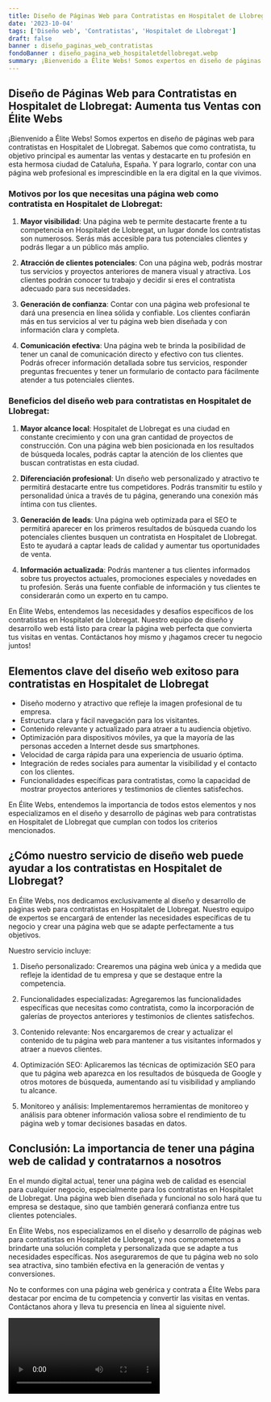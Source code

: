 ```yaml
---
title: Diseño de Páginas Web para Contratistas en Hospitalet de Llobregat
date: '2023-10-04'
tags: ['Diseño web', 'Contratistas', 'Hospitalet de Llobregat']
draft: false
banner : diseño_paginas_web_contratistas
fondoBanner : diseño_pagina_web_hospitaletdellobregat.webp
summary: ¡Bienvenido a Élite Webs! Somos expertos en diseño de páginas web para contratistas en Hospitalet de Llobregat. Sabemos que como contratista, tu objetivo principal es aumentar las ventas y destacarte en tu profesión en esta hermosa ciudad de Cataluña, España. Y para lograrlo, contar con una página web profesional es imprescindible en la era digital en la que vivimos.
---
```


## Diseño de Páginas Web para Contratistas en Hospitalet de Llobregat: Aumenta tus Ventas con Élite Webs

¡Bienvenido a Élite Webs! Somos expertos en diseño de páginas web para contratistas en Hospitalet de Llobregat. Sabemos que como contratista, tu objetivo principal es aumentar las ventas y destacarte en tu profesión en esta hermosa ciudad de Cataluña, España. Y para lograrlo, contar con una página web profesional es imprescindible en la era digital en la que vivimos.

### Motivos por los que necesitas una página web como contratista en Hospitalet de Llobregat:

1. **Mayor visibilidad**: Una página web te permite destacarte frente a tu competencia en Hospitalet de Llobregat, un lugar donde los contratistas son numerosos. Serás más accesible para tus potenciales clientes y podrás llegar a un público más amplio.

2. **Atracción de clientes potenciales**: Con una página web, podrás mostrar tus servicios y proyectos anteriores de manera visual y atractiva. Los clientes podrán conocer tu trabajo y decidir si eres el contratista adecuado para sus necesidades.

3. **Generación de confianza**: Contar con una página web profesional te dará una presencia en línea sólida y confiable. Los clientes confiarán más en tus servicios al ver tu página web bien diseñada y con información clara y completa.

4. **Comunicación efectiva**: Una página web te brinda la posibilidad de tener un canal de comunicación directo y efectivo con tus clientes. Podrás ofrecer información detallada sobre tus servicios, responder preguntas frecuentes y tener un formulario de contacto para fácilmente atender a tus potenciales clientes.

### Beneficios del diseño web para contratistas en Hospitalet de Llobregat:

1. **Mayor alcance local**: Hospitalet de Llobregat es una ciudad en constante crecimiento y con una gran cantidad de proyectos de construcción. Con una página web bien posicionada en los resultados de búsqueda locales, podrás captar la atención de los clientes que buscan contratistas en esta ciudad.

2. **Diferenciación profesional**: Un diseño web personalizado y atractivo te permitirá destacarte entre tus competidores. Podrás transmitir tu estilo y personalidad única a través de tu página, generando una conexión más íntima con tus clientes.

3. **Generación de leads**: Una página web optimizada para el SEO te permitirá aparecer en los primeros resultados de búsqueda cuando los potenciales clientes busquen un contratista en Hospitalet de Llobregat. Esto te ayudará a captar leads de calidad y aumentar tus oportunidades de venta.

4. **Información actualizada**: Podrás mantener a tus clientes informados sobre tus proyectos actuales, promociones especiales y novedades en tu profesión. Serás una fuente confiable de información y tus clientes te considerarán como un experto en tu campo.

En Élite Webs, entendemos las necesidades y desafíos específicos de los contratistas en Hospitalet de Llobregat. Nuestro equipo de diseño y desarrollo web está listo para crear la página web perfecta que convierta tus visitas en ventas. Contáctanos hoy mismo y ¡hagamos crecer tu negocio juntos!

<GifSeo />

<Cta />

## Elementos clave del diseño web exitoso para contratistas en Hospitalet de Llobregat

- Diseño moderno y atractivo que refleje la imagen profesional de tu empresa.
- Estructura clara y fácil navegación para los visitantes.
- Contenido relevante y actualizado para atraer a tu audiencia objetivo.
- Optimización para dispositivos móviles, ya que la mayoría de las personas acceden a Internet desde sus smartphones.
- Velocidad de carga rápida para una experiencia de usuario óptima.
- Integración de redes sociales para aumentar la visibilidad y el contacto con los clientes.
- Funcionalidades específicas para contratistas, como la capacidad de mostrar proyectos anteriores y testimonios de clientes satisfechos.

En Élite Webs, entendemos la importancia de todos estos elementos y nos especializamos en el diseño y desarrollo de páginas web para contratistas en Hospitalet de Llobregat que cumplan con todos los criterios mencionados.

## ¿Cómo nuestro servicio de diseño web puede ayudar a los contratistas en Hospitalet de Llobregat?

En Élite Webs, nos dedicamos exclusivamente al diseño y desarrollo de páginas web para contratistas en Hospitalet de Llobregat. Nuestro equipo de expertos se encargará de entender las necesidades específicas de tu negocio y crear una página web que se adapte perfectamente a tus objetivos.

Nuestro servicio incluye:

1. Diseño personalizado: Crearemos una página web única y a medida que refleje la identidad de tu empresa y que se destaque entre la competencia.

2. Funcionalidades especializadas: Agregaremos las funcionalidades específicas que necesitas como contratista, como la incorporación de galerías de proyectos anteriores y testimonios de clientes satisfechos.

3. Contenido relevante: Nos encargaremos de crear y actualizar el contenido de tu página web para mantener a tus visitantes informados y atraer a nuevos clientes.

4. Optimización SEO: Aplicaremos las técnicas de optimización SEO para que tu página web aparezca en los resultados de búsqueda de Google y otros motores de búsqueda, aumentando así tu visibilidad y ampliando tu alcance.

5. Monitoreo y análisis: Implementaremos herramientas de monitoreo y análisis para obtener información valiosa sobre el rendimiento de tu página web y tomar decisiones basadas en datos.

## Conclusión: La importancia de tener una página web de calidad y contratarnos a nosotros

En el mundo digital actual, tener una página web de calidad es esencial para cualquier negocio, especialmente para los contratistas en Hospitalet de Llobregat. Una página web bien diseñada y funcional no solo hará que tu empresa se destaque, sino que también generará confianza entre tus clientes potenciales.

En Élite Webs, nos especializamos en el diseño y desarrollo de páginas web para contratistas en Hospitalet de Llobregat, y nos comprometemos a brindarte una solución completa y personalizada que se adapte a tus necesidades específicas. Nos aseguraremos de que tu página web no solo sea atractiva, sino también efectiva en la generación de ventas y conversiones.

No te conformes con una página web genérica y contrata a Élite Webs para destacar por encima de tu competencia y convertir las visitas en ventas. Contáctanos ahora y lleva tu presencia en línea al siguiente nivel.

<Video />

<CtaBot job='Contratistas' city='Hospitalet de Llobregat'/>

<Gmaps query='Hospitalet de Llobregat+españa+maps' />